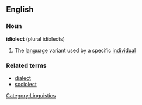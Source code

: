 ==English==
===Noun===
'''idiolect''' (plural idiolects)
# The [[language]] variant used by a specific [[individual]]

===Related terms===
* [[dialect]]
* [[sociolect]]

[[Category:Linguistics]]